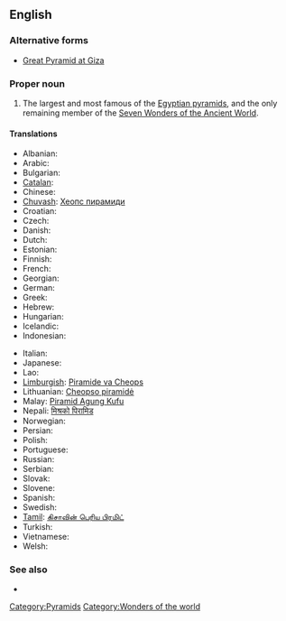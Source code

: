 ==English==

===Alternative forms===
* [[Great Pyramid at Giza]]

===Proper noun===
{{en-proper noun|sg=the [[great|Great]] [[pyramid|Pyramid]] [[of]] [[Giza]]}}

# The largest and most famous of the [[Egyptian pyramid]]s, and the only remaining member of the [[w:Seven Wonders of the Ancient World|Seven Wonders of the Ancient World]].

====Translations====
{{trans-top|the largest and most famous of the Egyptian pyramids}}
* Albanian: {{t|sq|piramida e Keopsit}}
* Arabic: {{t|ar|هرم أكبر|m|sc=Arab|tr=háram ’ákbar}}
* Bulgarian: {{t|bg|Хеопсова пирамида|f}} {{rfscript|Cyrillic}} <!-- need transliteration -->
* [[Catalan]]: {{t|ca|piràmide de Kheops|f}}
* Chinese: {{t|zh|吉萨金字塔|sc=Hani|tr=Jísà jīnzìtǎ}}
* [[Chuvash]]: [[Хеопс пирамиди]]
* Croatian: {{t|hr|Keopsova piramida|f}}
* Czech: {{t|cs|Chufuova pyramida|f}}
* Danish: {{t|da|Keopspyramiden}}
* Dutch: {{t|nl|piramide van Cheops|f}}
* Estonian: {{t|et|Cheopsi püramiid}}
* Finnish: {{t|fi|Kheopsin pyramidi}}
* French: {{t|fr|pyramide de Khéops|f}}
* Georgian: {{t|ka|ხეოფსის პირამიდა|sc=Geor|tr=xeop‘sis piramida}}
* German: {{t|de|Cheops-Pyramide|f}}
* Greek: {{t|el|πυραμίδα του Χέοπα|f|sc=Grek|tr=pyramída tou Chéopa}}
* Hebrew: {{t|he|הפירמידה הגדולה של גיזה|f|sc=Hebr|tr=hapiram&iacute;da hagdol&acute; shel g&iacute;za}}
* Hungarian: {{t|hu|Gízai piramisok}}
* Icelandic: {{t|is|pýramídinn mikli í Giza}}
* Indonesian: {{t|ind|Piramida Agung Giza}}
{{trans-mid}}
* Italian: {{t|it|Piramide di Cheope|f}}
* Japanese: {{t|ja|ギザの大ピラミッド|sc=Hrkt|tr=giza no dai piramiddo}}
* Lao: {{t|lo|ມະຫາປີລະມິດ ແຫ່ງ ກິຊາ|sc=Laoo}} {{rfscript|Lao}} <!-- need transliteration -->
* [[Limburgish]]: [[Piramide va Cheops]]
* Lithuanian: [[Cheopso piramidė]]
* Malay: [[Piramid Agung Kufu]]
* Nepali: [[मिश्रको पिरामिड]] {{rfscript|Devanagari}} <!-- need transliteration -->
* Norwegian: {{t|no|Kheopspyramiden}}
* Persian: {{t|fa|هرم بزرگ جیزه|sc=fa-Arab}} {{rfscript|Arabic}} <!-- need transliteration -->
* Polish: {{t|pl|Piramida Cheopsa|f}}
* Portuguese: {{t|pt|Pirâmide de Quéops|f}}
* Russian: {{t|ru|пирамида Хеопса|f}} {{rfscript|Cyrillic}} <!-- need transliteration -->
* Serbian: {{t|sr|Велика Кеопсова пирамида|f}} {{rfscript|Cyrillic}} <!-- need transliteration -->
* Slovak: {{t|sk|Chufuova pyramída|f}}
* Slovene: {{t|sl|Keopsova piramida|f}}
* Spanish: {{t|es|Gran Pirámide de Giza|f}}
* Swedish: {{t|sv|Cheopspyramiden}}
* [[Tamil]]: [[கிசாவின் பெரிய பிரமிட்]] {{rfscript|Tamil}} <!-- need transliteration -->
* Turkish: {{t|tr|Keops piramidi}}
* Vietnamese: {{t|vi|Kim tự tháp Cheops}}
* Welsh: {{t|cy|Pyramidau'r Aifft}}
{{trans-bottom}}

===See also===
* {{projectlink|pedia}}

[[Category:Pyramids]]
[[Category:Wonders of the world]]